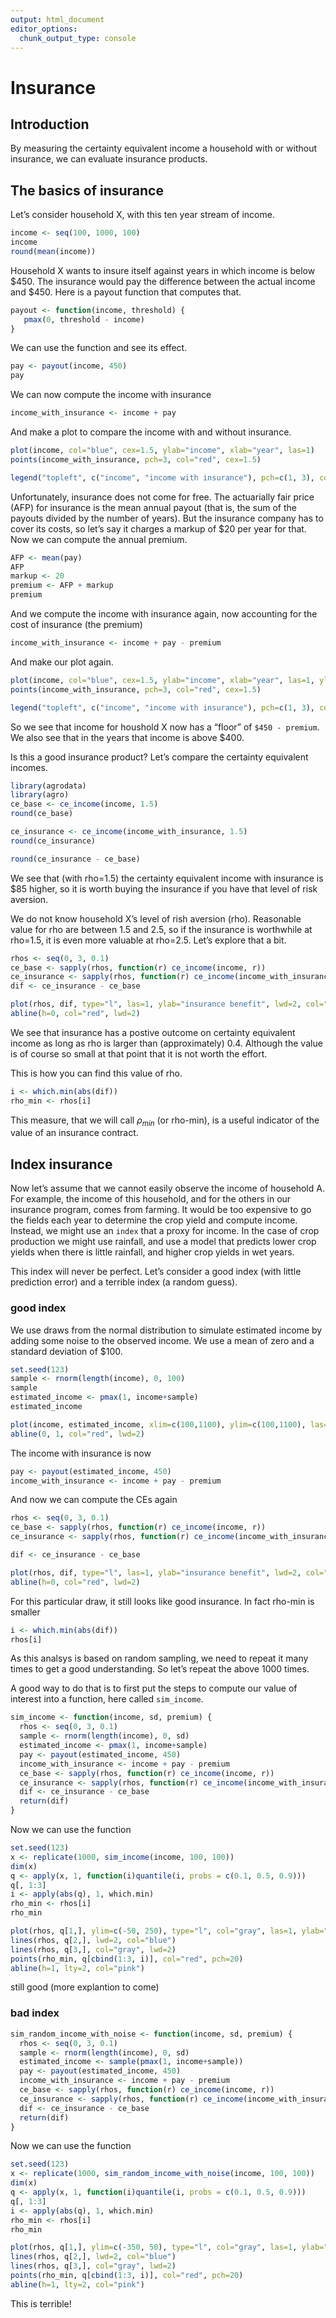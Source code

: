 ```yaml
---
output: html_document
editor_options: 
  chunk_output_type: console
---
```

# Insurance

## Introduction

By measuring the certainty equivalent income a household with or without insurance, we can evaluate insurance products. 

## The basics of insurance 

Let's consider household X, with this ten year stream of income.

```r
income <- seq(100, 1000, 100)
income
round(mean(income))
```

Household X wants to insure itself against years in which income is below $450. The insurance would pay the difference between the actual income and $450. Here is a payout function that computes that.

```r
payout <- function(income, threshold) {
   pmax(0, threshold - income) 
}
```

We can use the function and see its effect. 

```r
pay <- payout(income, 450)
pay
```

We can now compute the income with insurance 

```r
income_with_insurance <- income + pay
```

And make a plot to compare the income with and without insurance.

```r
plot(income, col="blue", cex=1.5, ylab="income", xlab="year", las=1)
points(income_with_insurance, pch=3, col="red", cex=1.5)

legend("topleft", c("income", "income with insurance"), pch=c(1, 3), col=c("blue", "red"))
```

Unfortunately, insurance does not come for free. The actuarially fair price (AFP) for insurance is the mean annual payout (that is, the sum of the payouts divided by the number of years). But the insurance company has to cover its costs, so let's say it charges a markup of $20 per year for that. Now we can compute the annual premium.

```r
AFP <- mean(pay)
AFP
markup <- 20
premium <- AFP + markup
premium
```

And we compute the income with insurance again, now accounting for the cost of insurance (the premium)

```r
income_with_insurance <- income + pay - premium
```

And make our plot again.

```r
plot(income, col="blue", cex=1.5, ylab="income", xlab="year", las=1, ylim=c(0,1100))
points(income_with_insurance, pch=3, col="red", cex=1.5)

legend("topleft", c("income", "income with insurance"), pch=c(1, 3), col=c("blue", "red"))
```

So we see that income for houshold X now has a "floor" of `$450 - premium`. We also see that in the years that income is above $400. 

Is this a good insurance product? Let's compare the certainty equivalent incomes. 

```r
library(agrodata)
library(agro)
ce_base <- ce_income(income, 1.5)
round(ce_base)

ce_insurance <- ce_income(income_with_insurance, 1.5)
round(ce_insurance)

round(ce_insurance - ce_base)
```

We see that (with rho=1.5) the certainty equivalent income with insurance is $85 higher, so it is worth buying the insurance if you have that level of risk aversion. 

We do not know household X's level of rish aversion (rho). Reasonable value for rho are between 1.5 and 2.5, so if the insurance is worthwhile at rho=1.5, it is even more valuable at rho=2.5. Let's explore that a bit. 


```r
rhos <- seq(0, 3, 0.1)
ce_base <- sapply(rhos, function(r) ce_income(income, r))
ce_insurance <- sapply(rhos, function(r) ce_income(income_with_insurance, r))
dif <- ce_insurance - ce_base

plot(rhos, dif, type="l", las=1, ylab="insurance benefit", lwd=2, col="blue")
abline(h=0, col="red", lwd=2)
```

We see that insurance has a postive outcome on certainty equivalent income as long as rho is larger than (approximately) 0.4. Although the value is of course so small at that point that it is not worth the effort.  

This is how you can find this value of rho.

```r
i <- which.min(abs(dif))
rho_min <- rhos[i]
```

This measure, that we will call $\rho_{min}$ (or rho-min), is a useful indicator of the value of an insurance contract.

## Index insurance 

Now let's assume that we cannot easily observe the income of household A. For example, the income of this household, and for the others in our insurance program, comes from farming. It would be too expensive to go the fields each year to determine the crop yield and compute income. Instead, we might use an `index` that a proxy for income. In the case of crop production we might use rainfall, and use a model that predicts lower crop yields when there is little rainfall, and higher crop yields in wet years. 

This index will never be perfect. Let's consider a good index (with little prediction error) and a terrible index (a random guess).

### good index

We use draws from the normal distribution to simulate estimated income by adding some noise to the observed income. We use a mean of zero and a standard deviation of $100.

```r
set.seed(123)
sample <- rnorm(length(income), 0, 100)
sample
estimated_income <- pmax(1, income+sample)
estimated_income

plot(income, estimated_income, xlim=c(100,1100), ylim=c(100,1100), las=1, col="blue", pch=20, cex=1.5)
abline(0, 1, col="red", lwd=2)
```

The income with insurance is now 

```r
pay <- payout(estimated_income, 450)
income_with_insurance <- income + pay - premium
```

And now we can compute the CEs again

```r
rhos <- seq(0, 3, 0.1)
ce_base <- sapply(rhos, function(r) ce_income(income, r))
ce_insurance <- sapply(rhos, function(r) ce_income(income_with_insurance, r))

dif <- ce_insurance - ce_base

plot(rhos, dif, type="l", las=1, ylab="insurance benefit", lwd=2, col="blue")
abline(h=0, col="red", lwd=2)

```

For this particular draw, it still looks like good insurance. In fact rho-min is smaller 

```r
i <- which.min(abs(dif))
rhos[i]
```

As this analsys is based on random sampling, we need to repeat it many times to get a good understanding. So let's repeat the above 1000 times. 

A good way to do that is to first put the steps to compute our value of interest into a function, here called `sim_income`.

```r
sim_income <- function(income, sd, premium) {
  rhos <- seq(0, 3, 0.1)
  sample <- rnorm(length(income), 0, sd)
  estimated_income <- pmax(1, income+sample)
  pay <- payout(estimated_income, 450)
  income_with_insurance <- income + pay - premium
  ce_base <- sapply(rhos, function(r) ce_income(income, r))
  ce_insurance <- sapply(rhos, function(r) ce_income(income_with_insurance, r))
  dif <- ce_insurance - ce_base
  return(dif)
}
```

Now we can use the function

```r
set.seed(123)
x <- replicate(1000, sim_income(income, 100, 100))
dim(x)
q <- apply(x, 1, function(i)quantile(i, probs = c(0.1, 0.5, 0.9)))
q[, 1:3]
i <- apply(abs(q), 1, which.min)
rho_min <- rhos[i]
rho_min
```


```r
plot(rhos, q[1,], ylim=c(-50, 250), type="l", col="gray", las=1, ylab="benefit from insurance ($)", lwd=2)
lines(rhos, q[2,], lwd=2, col="blue")
lines(rhos, q[3,], col="gray", lwd=2)
points(rho_min, q[cbind(1:3, i)], col="red", pch=20)
abline(h=1, lty=2, col="pink")
```

still good (more explantion to come)


### bad index


```r
sim_random_income_with_noise <- function(income, sd, premium) {
  rhos <- seq(0, 3, 0.1)
  sample <- rnorm(length(income), 0, sd)
  estimated_income <- sample(pmax(1, income+sample))
  pay <- payout(estimated_income, 450)
  income_with_insurance <- income + pay - premium
  ce_base <- sapply(rhos, function(r) ce_income(income, r))
  ce_insurance <- sapply(rhos, function(r) ce_income(income_with_insurance, r))
  dif <- ce_insurance - ce_base
  return(dif)
}
```

Now we can use the function

```r
set.seed(123)
x <- replicate(1000, sim_random_income_with_noise(income, 100, 100))
dim(x)
q <- apply(x, 1, function(i)quantile(i, probs = c(0.1, 0.5, 0.9)))
q[, 1:3]
i <- apply(abs(q), 1, which.min)
rho_min <- rhos[i]
rho_min
```

```r
plot(rhos, q[1,], ylim=c(-350, 50), type="l", col="gray", las=1, ylab="benefit from insurance ($)", lwd=2)
lines(rhos, q[2,], lwd=2, col="blue")
lines(rhos, q[3,], col="gray", lwd=2)
points(rho_min, q[cbind(1:3, i)], col="red", pch=20)
abline(h=1, lty=2, col="pink")
```

This is terrible!

